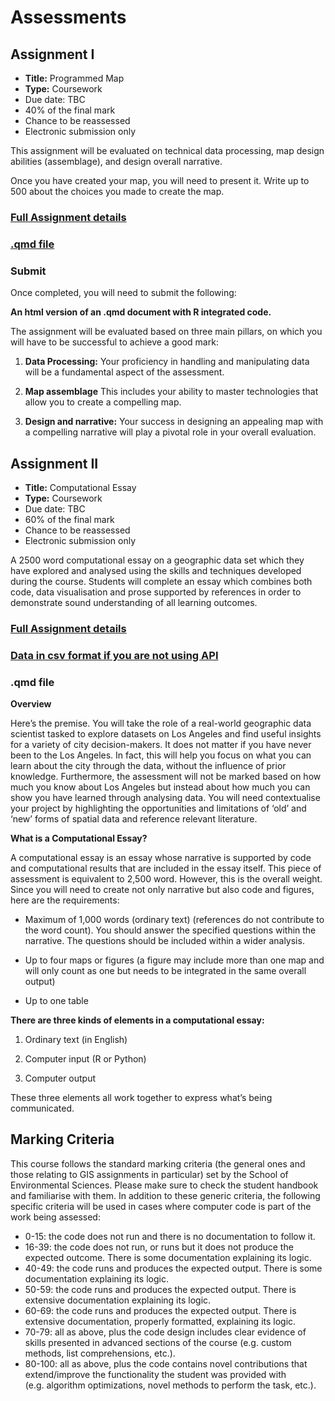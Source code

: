 # Assessments {.unnumbered}

## Assignment I

-   **Title:** Programmed Map
-   **Type:** Coursework
-   Due date: TBC
-   40% of the final mark
-   Chance to be reassessed
-   Electronic submission only

This assignment will be evaluated on technical data processing, map design abilities (assemblage), and design overall narrative.

Once you have created your map, you will need to present it. Write up to 500 about the choices you made to create the map.

### [Full Assignment details]()

### [.qmd file]()

### Submit

Once completed, you will need to submit the following:

**An html version of an .qmd document with R integrated code.**

The assignment will be evaluated based on three main pillars, on which you will have to be successful to achieve a good mark:

1.  **Data Processing:** Your proficiency in handling and manipulating data will be a fundamental aspect of the assessment.

2.  **Map assemblage** This includes your ability to master technologies that allow you to create a compelling map.

3.  **Design and narrative:** Your success in designing an appealing map with a compelling narrative will play a pivotal role in your overall evaluation.

## Assignment II

-   **Title:** Computational Essay
-   **Type:** Coursework
-   Due date: TBC
-   60% of the final mark
-   Chance to be reassessed
-   Electronic submission only

A 2500 word computational essay on a geographic data set which they have explored and analysed using the skills and techniques developed during the course. Students will complete an essay which combines both code, data visualisation and prose supported by references in order to demonstrate sound understanding of all learning outcomes.

### [Full Assignment details]()

### [Data in csv format if you are not using API]()

### .qmd file

**Overview**

Here’s the premise. You will take the role of a real-world geographic data scientist tasked to explore datasets on Los Angeles and find useful insights for a variety of city decision-makers. It does not matter if you have never been to the Los Angeles. In fact, this will help you focus on what you can learn about the city through the data, without the influence of prior knowledge. Furthermore, the assessment will not be marked based on how much you know about Los Angeles but instead about how much you can show you have learned through analysing data. You will need contextualise your project by highlighting the opportunities and limitations of ‘old’ and ‘new’ forms of spatial data and reference relevant literature.

**What is a Computational Essay?**

A computational essay is an essay whose narrative is supported by code and computational results that are included in the essay itself. This piece of assessment is equivalent to 2,500 word. However, this is the overall weight. Since you will need to create not only narrative but also code and figures, here are the requirements:

-   Maximum of 1,000 words (ordinary text) (references do not contribute to the word count). You should answer the specified questions within the narrative. The questions should be included within a wider analysis.

-   Up to four maps or figures (a figure may include more than one map and will only count as one but needs to be integrated in the same overall output)

-   Up to one table

**There are three kinds of elements in a computational essay:**

1.  Ordinary text (in English)

2.  Computer input (R or Python)

3.  Computer output 

These three elements all work together to express what's being communicated.

## Marking Criteria

This course follows the standard marking criteria (the general ones and those relating to GIS assignments in particular) set by the School of Environmental Sciences. Please make sure to check the student handbook and familiarise with them. In addition to these generic criteria, the following specific criteria will be used in cases where computer code is part of the work being assessed:

-   0-15: the code does not run and there is no documentation to follow it.
-   16-39: the code does not run, or runs but it does not produce the expected outcome. There is some documentation explaining its logic.
-   40-49: the code runs and produces the expected output. There is some documentation explaining its logic.
-   50-59: the code runs and produces the expected output. There is extensive documentation explaining its logic.
-   60-69: the code runs and produces the expected output. There is extensive documentation, properly formatted, explaining its logic.
-   70-79: all as above, plus the code design includes clear evidence of skills presented in advanced sections of the course (e.g. custom methods, list comprehensions, etc.).
-   80-100: all as above, plus the code contains novel contributions that extend/improve the functionality the student was provided with (e.g. algorithm optimizations, novel methods to perform the task, etc.).
